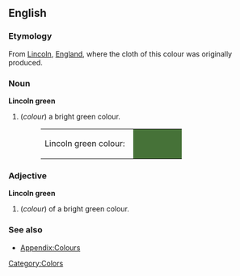 ==English==
===Etymology===
From [[Lincoln]], [[England]], where the cloth of this colour was originally produced.

===Noun===
'''Lincoln green'''
#(''colour'') a bright green colour.
#:<table><tr><td>Lincoln green colour: &nbsp;</td><td bgcolor="#467238" width="80">&nbsp; </td></tr></table>

===Adjective===
'''Lincoln green'''
#(''colour'') of a bright green colour.

===See also===
*[[Wiktionary_Appendix:Colours|Appendix:Colours]]

[[Category:Colors]]